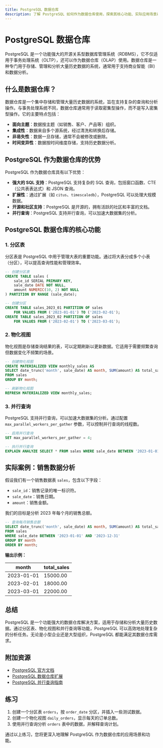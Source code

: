 ```yaml
---
title: PostgreSQL 数据仓库
description: 了解 PostgreSQL 如何作为数据仓库使用，探索其核心功能、实际应用场景以及如何通过示例代码实现数据仓库的基本操作。
---
```


# PostgreSQL 数据仓库

PostgreSQL 是一个功能强大的开源关系型数据库管理系统（RDBMS），它不仅适用于事务处理系统（OLTP），还可以作为数据仓库（OLAP）使用。数据仓库是一种专门用于存储、管理和分析大量历史数据的系统，通常用于支持商业智能（BI）和数据分析。

## 什么是数据仓库？

数据仓库是一个集中存储和管理大量历史数据的系统，旨在支持复杂的查询和分析操作。与事务处理系统不同，数据仓库通常用于读取密集型操作，而不是写入密集型操作。它的主要特点包括：

- **面向主题**：数据按主题（如销售、客户、产品等）组织。
- **集成性**：数据来自多个源系统，经过清洗和转换后存储。
- **非易失性**：数据一旦存储，通常不会被修改或删除。
- **时间变异性**：数据按时间维度存储，支持历史数据分析。

## PostgreSQL 作为数据仓库的优势

PostgreSQL 作为数据仓库具有以下优势：

- **强大的 SQL 支持**：PostgreSQL 支持复杂的 SQL 查询，包括窗口函数、CTE（公共表表达式）和 JSON 查询。
- **扩展性**：通过扩展（如 `citus`、`timescaledb`），PostgreSQL 可以处理大规模数据。
- **开源和社区支持**：PostgreSQL 是开源的，拥有活跃的社区和丰富的文档。
- **并行查询**：PostgreSQL 支持并行查询，可以加速大数据集的分析。

## PostgreSQL 数据仓库的核心功能

### 1. 分区表

分区表是 PostgreSQL 中用于管理大表的重要功能。通过将大表分成多个小表（分区），可以提高查询性能和管理效率。

```sql
-- 创建分区表
CREATE TABLE sales (
    sale_id SERIAL PRIMARY KEY,
    sale_date DATE NOT NULL,
    amount NUMERIC(10, 2) NOT NULL
) PARTITION BY RANGE (sale_date);

-- 创建分区
CREATE TABLE sales_2023_01 PARTITION OF sales
    FOR VALUES FROM ('2023-01-01') TO ('2023-02-01');
CREATE TABLE sales_2023_02 PARTITION OF sales
    FOR VALUES FROM ('2023-02-01') TO ('2023-03-01');
```

### 2. 物化视图

物化视图是存储查询结果的表，可以定期刷新以更新数据。它适用于需要频繁查询但数据变化不频繁的场景。

```sql
-- 创建物化视图
CREATE MATERIALIZED VIEW monthly_sales AS
SELECT date_trunc('month', sale_date) AS month, SUM(amount) AS total_sales
FROM sales
GROUP BY month;

-- 刷新物化视图
REFRESH MATERIALIZED VIEW monthly_sales;
```

### 3. 并行查询

PostgreSQL 支持并行查询，可以加速大数据集的分析。通过配置 `max_parallel_workers_per_gather` 参数，可以控制并行查询的线程数。

```sql
-- 启用并行查询
SET max_parallel_workers_per_gather = 4;

-- 执行并行查询
EXPLAIN ANALYZE SELECT * FROM sales WHERE sale_date BETWEEN '2023-01-01' AND '2023-12-31';
```

## 实际案例：销售数据分析

假设我们有一个销售数据表 `sales`，包含以下字段：

- `sale_id`：销售记录的唯一标识符。
- `sale_date`：销售日期。
- `amount`：销售金额。

我们的目标是分析 2023 年每个月的销售总额。

```sql
-- 查询每月销售总额
SELECT date_trunc('month', sale_date) AS month, SUM(amount) AS total_sales
FROM sales
WHERE sale_date BETWEEN '2023-01-01' AND '2023-12-31'
GROUP BY month
ORDER BY month;
```

**输出示例：**

| month       | total_sales |
|-------------|-------------|
| 2023-01-01  | 15000.00    |
| 2023-02-01  | 18000.00    |
| 2023-03-01  | 22000.00    |

## 总结

PostgreSQL 是一个功能强大的数据仓库解决方案，适用于存储和分析大量历史数据。通过分区表、物化视图和并行查询等功能，PostgreSQL 可以高效地处理复杂的分析任务。无论是小型企业还是大型组织，PostgreSQL 都能满足其数据仓库需求。

## 附加资源

- [PostgreSQL 官方文档](https://www.postgresql.org/docs/)
- [PostgreSQL 数据仓库扩展](https://www.citusdata.com/)
- [PostgreSQL 并行查询指南](https://www.postgresql.org/docs/current/parallel-query.html)

## 练习

1. 创建一个分区表 `orders`，按 `order_date` 分区，并插入一些测试数据。
2. 创建一个物化视图 `daily_orders`，显示每天的订单总数。
3. 使用并行查询分析 `orders` 表中的数据，并解释查询计划。

通过以上练习，您将更深入地理解 PostgreSQL 作为数据仓库的应用场景和功能。